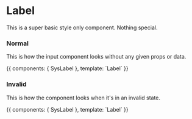 

<Meta title="Low Level Components|Label" component={SysLabel} />

# Label

This is a super basic style only component. Nothing special.

### Normal

This is how the input component looks without any given props or data.

<Preview>
  <Story height="100px" name="Normal">
    {{
      components: { SysLabel },
      template: `<sys-label>Label</sys-label>`
    }}
  </Story>
</Preview>

### Invalid

This is how the component looks when it's in an invalid state.

<Preview>
  <Story height="100px" name="Invalid">
    {{
      components: { SysLabel },
      template: `<sys-label invalid>Label</sys-label>`
    }}
  </Story>
</Preview>
